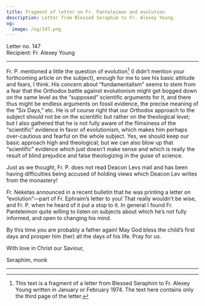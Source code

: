 ```yaml
---
title: Fragment of letter on Fr. Panteleimon and evolution
description: Letter from Blessed Seraphim to Fr. Alexey Young.
og:
  image: /og/147.png
---
```


<div style={{textAlign:'right', fontFamily:'monospace'}}>Letter no. 147</div>
<div style={{textAlign:'left', fontFamily:'monospace'}}>Recipient: Fr. Alexey Young</div>

---

Fr. P. mentioned a little the question of evolution[^1] (I didn’t mention your forthcoming article on the subject), enough for me to see his basic attitude and fears, I think. His concern about “fundamentalism” seems to stem from a fear that the Orthodox battle against evolutionism might get bogged down on the same level as the “supposed” scientific arguments for it, and there thus might be endless arguments on fossil evidence, the precise meaning of the “Six Days,” etc. He is of course right that our Orthodox approach to the subject should not be on the scientific but rather on the theological level; but I also gathered that he is not fully aware of the flimsiness of the “scientific” evidence in favor of evolutionism, which makes him perhaps over-cautious and fearful on the whole subject. Yes, we should keep our basic approach high and theological; but we can also blow up that “scientific” evidence which just doesn’t make sense and which is really the result of blind prejudice and false theologizing in the guise of science.

Just as we thought, Fr. P. does not read Deacon Levs mail and has been having difficulties being accused of holding views which Deacon Lev writes from the monastery!

Fr. Neketas announced in a recent bulletin that he was printing a letter on “evolution”—part of Fr. Ephraim’s letter to you! That really wouldn’t be wise, and Fr. P. when he heard of it put a stop to it. In general I found Fr. Panteleimon quite willing to listen on subjects about which he’s not fully informed, and open to changing his mind.

By this time you are probably a father again! May God bless the child’s first days and prosper him (her) all the days of his life. Pray for us.

With love in Christ our Saviour,

Seraphim, monk

---

[^1]: This text is a fragment of a letter from Blessed Seraphim to Fr. Alexey Young written in January or February 1974. The text here contains only the third page of the letter.